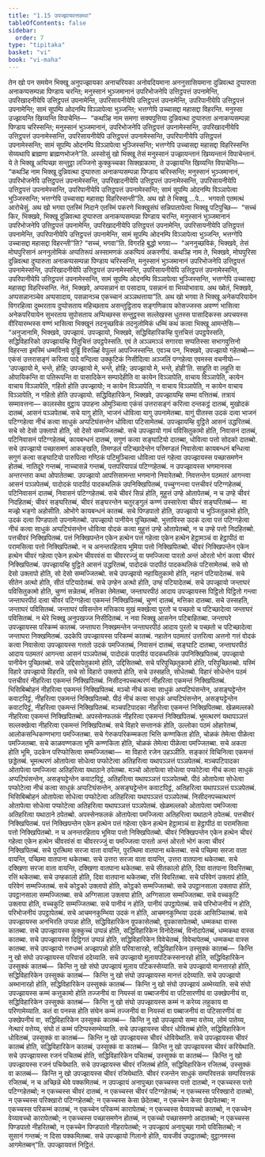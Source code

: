 ```yaml
---
title: "1.15 उपज्झायवत्तकथा"
tableOfContents: false
sidebar:
  order: 7
type: "tipitaka"
basket: "vi"
book: "vi-maha"
---
```



<DynamicBreadcrumb />

<Division number="64" book="vi-maha">

<Paragraph number="251" book="vi-maha">
तेन खो पन समयेन भिक्खू अनुपज्झायका अनाचरियका अनोवदियमाना अननुसासियमाना दुन्निवत्था दुप्पारुता अनाकप्पसम्पन्ना पिण्डाय चरन्ति; मनुस्सानं भुञ्जमानानं उपरिभोजनेपि उत्तिट्ठपत्तं उपनामेन्ति, उपरिखादनीयेपि उत्तिट्ठपत्तं उपनामेन्ति, उपरिसायनीयेपि उत्तिट्ठपत्तं उपनामेन्ति, उपरिपानीयेपि उत्तिट्ठपत्तं उपनामेन्ति; सामं सूपम्पि ओदनम्पि विञ्ञापेत्वा भुञ्जन्ति; भत्तग्गेपि उच्चासद्दा महासद्दा विहरन्ति. मनुस्सा उज्झायन्ति खिय्यन्ति विपाचेन्ति—  “कथञ्हि नाम समणा सक्यपुत्तिया दुन्निवत्था दुप्पारुता अनाकप्पसम्पन्ना पिण्डाय चरिस्सन्ति; मनुस्सानं भुञ्जमानानं, उपरिभोजनेपि उत्तिट्ठपत्तं उपनामेस्सन्ति, उपरिखादनीयेपि उत्तिट्ठपत्तं उपनामेस्सन्ति, उपरिसायनीयेपि उत्तिट्ठपत्तं उपनामेस्सन्ति, उपरिपानीयेपि उत्तिट्ठपत्तं उपनामेस्सन्ति; सामं सूपम्पि ओदनम्पि विञ्ञापेत्वा भुञ्जिस्सन्ति; भत्तग्गेपि उच्चासद्दा महासद्दा विहरिस्सन्ति सेय्यथापि ब्राह्मणा ब्राह्मणभोजने”ति.
</Paragraph>

<Paragraph number="252" book="vi-maha">
अस्सोसुं खो भिक्खू तेसं मनुस्सानं उज्झायन्तानं खिय्यन्तानं विपाचेन्तानं. ये ते भिक्खू अप्पिच्छा सन्तुट्ठा लज्जिनो कुक्कुच्चका सिक्खाकामा, ते उज्झायन्ति खिय्यन्ति विपाचेन्ति—  “कथञ्हि नाम भिक्खू दुन्निवत्था दुप्पारुता अनाकप्पसम्पन्ना पिण्डाय चरिस्सन्ति; मनुस्सानं भुञ्जमानानं, उपरिभोजनेपि उत्तिट्ठपत्तं उपनामेस्सन्ति, उपरिखादनीयेपि उत्तिट्ठपत्तं उपनामेस्सन्ति, उपरिसायनीयेपि उत्तिट्ठपत्तं उपनामेस्सन्ति, उपरिपानीयेपि उत्तिट्ठपत्तं उपनामेस्सन्ति; सामं सूपम्पि ओदनम्पि विञ्ञापेत्वा भुञ्जिस्सन्ति; भत्तग्गेपि उच्चासद्दा महासद्दा विहरिस्सन्ती”ति. अथ खो ते भिक्खू …पे…  भगवतो एतमत्थं आरोचेसुं.
</Paragraph>

<Paragraph number="253" book="vi-maha">
अथ खो भगवा एतस्मिं निदाने एतस्मिं पकरणे भिक्खुसंघं सन्निपातापेत्वा भिक्खू पटिपुच्छि—  “सच्चं किर, भिक्खवे, भिक्खू दुन्निवत्था दुप्पारुता अनाकप्पसम्पन्ना पिण्डाय चरन्ति, मनुस्सानं भुञ्जमानानं उपरिभोजनेपि उत्तिट्ठपत्तं उपनामेन्ति, उपरिखादनीयेपि उत्तिट्ठपत्तं उपनामेन्ति, उपरिसायनीयेपि उत्तिट्ठपत्तं उपनामेन्ति, उपरिपानीयेपि उत्तिट्ठपत्तं उपनामेन्ति, सामं सूपम्पि ओदनम्पि विञ्ञापेत्वा भुञ्जन्ति, भत्तग्गेपि उच्चासद्दा महासद्दा विहरन्ती”ति? “सच्चं, भगवा”ति. विगरहि बुद्धो भगवा—  “अननुच्छविकं, भिक्खवे, तेसं मोघपुरिसानं अननुलोमिकं अप्पतिरूपं अस्सामणकं अकप्पियं अकरणीयं. कथञ्हि नाम ते, भिक्खवे, मोघपुरिसा दुन्निवत्था दुप्पारुता अनाकप्पसम्पन्ना पिण्डाय चरिस्सन्ति, मनुस्सानं भुञ्जमानानं उपरिभोजनेपि उत्तिट्ठपत्तं उपनामेस्सन्ति, उपरिखादनीयेपि उत्तिट्ठपत्तं उपनामेस्सन्ति, उपरिसायनीयेपि उत्तिट्ठपत्तं उपनामेस्सन्ति, उपरिपानीयेपि उत्तिट्ठपत्तं उपनामेस्सन्ति, सामं सूपम्पि ओदनम्पि विञ्ञापेत्वा भुञ्जिस्सन्ति, भत्तग्गेपि उच्चासद्दा महासद्दा विहरिस्सन्ति. नेतं, भिक्खवे, अप्पसन्नानं वा पसादाय, पसन्नानं वा भिय्योभावाय. अथ ख्वेतं, भिक्खवे, अप्पसन्नानञ्चेव अप्पसादाय, पसन्नानञ्च एकच्चानं अञ्ञथत्ताया”ति. अथ खो भगवा ते भिक्खू अनेकपरियायेन विगरहित्वा दुब्भरताय दुप्पोसताय महिच्छताय असन्तुट्ठिताय सङ्गणिकाय कोसज्जस्स अवण्णं भासित्वा अनेकपरियायेन सुभरताय सुपोसताय अप्पिच्छस्स सन्तुट्ठस्स सल्लेखस्स धुतस्स पासादिकस्स अपचयस्स वीरियारम्भस्स वण्णं भासित्वा भिक्खूनं तदनुच्छविकं तदनुलोमिकं धम्मिं कथं कत्वा भिक्खू आमन्तेसि—
</Paragraph>

</Division>
<Division number="65" book="vi-maha">

<Paragraph number="254" book="vi-maha">
“अनुजानामि, भिक्खवे, उपज्झायं. उपज्झायो, भिक्खवे, सद्धिविहारिकम्हि पुत्तचित्तं उपट्ठपेस्सति, सद्धिविहारिको उपज्झायम्हि पितुचित्तं उपट्ठपेस्सति. एवं ते अञ्ञमञ्ञं सगारवा सप्पतिस्सा सभागवुत्तिनो विहरन्ता इमस्मिं धम्मविनये वुड्ढिं विरुळ्हिं वेपुल्लं आपज्जिस्सन्ति. एवञ्च पन, भिक्खवे, उपज्झायो गहेतब्बो—  एकंसं उत्तरासङ्गं करित्वा पादे वन्दित्वा उक्कुटिकं निसीदित्वा अञ्जलिं पग्गहेत्वा एवमस्स वचनीयो—  ‘उपज्झायो मे, भन्ते, होहि; उपज्झायो मे, भन्ते, होहि; उपज्झायो मे, भन्ते, होही’ति. साहूति वा लहूति वा ओपायिकन्ति वा पतिरूपन्ति वा पासादिकेन सम्पादेहीति वा कायेन विञ्ञापेति, वाचाय विञ्ञापेति, कायेन वाचाय विञ्ञापेति, गहितो होति उपज्झायो; न कायेन विञ्ञापेति, न वाचाय विञ्ञापेति, न कायेन वाचाय विञ्ञापेति, न गहितो होति उपज्झायो.
</Paragraph>

</Division>
<Division number="66" book="vi-maha">

<Paragraph number="255" book="vi-maha">
सद्धिविहारिकेन, भिक्खवे, उपज्झायम्हि सम्मा वत्तितब्बं. तत्रायं सम्मावत्तना—
</Paragraph>

<Paragraph number="256" book="vi-maha">
कालस्सेव वुट्ठाय उपाहना ओमुञ्चित्वा एकंसं उत्तरासङ्गं करित्वा दन्तकट्ठं दातब्बं, मुखोदकं दातब्बं, आसनं पञ्ञपेतब्बं. सचे यागु होति, भाजनं धोवित्वा यागु उपनामेतब्बा. यागुं पीतस्स उदकं दत्वा भाजनं पटिग्गहेत्वा नीचं कत्वा साधुकं अप्पटिघंसन्तेन धोवित्वा पटिसामेतब्बं. उपज्झायम्हि वुट्ठिते आसनं उद्धरितब्बं. सचे सो देसो उक्लापो होति, सो देसो सम्मज्जितब्बो.
</Paragraph>

<Paragraph number="257" book="vi-maha">
सचे उपज्झायो गामं पविसितुकामो होति, निवासनं दातब्बं, पटिनिवासनं पटिग्गहेतब्बं, कायबन्धनं दातब्बं, सगुणं कत्वा सङ्घाटियो दातब्बा, धोवित्वा पत्तो सोदको दातब्बो. सचे उपज्झायो पच्छासमणं आकङ्खति, तिमण्डलं पटिच्छादेन्तेन परिमण्डलं निवासेत्वा कायबन्धनं बन्धित्वा सगुणं कत्वा सङ्घाटियो पारुपित्वा गण्ठिकं पटिमुञ्चित्वा धोवित्वा पत्तं गहेत्वा उपज्झायस्स पच्छासमणेन होतब्बं. नातिदूरे गन्तब्बं, नाच्चासन्ने गन्तब्बं, पत्तपरियापन्नं पटिग्गहेतब्बं. न उपज्झायस्स भणमानस्स अन्तरन्तरा कथा ओपातेतब्बा. उपज्झायो आपत्तिसामन्ता भणमानो निवारेतब्बो.
</Paragraph>

<Paragraph number="258" book="vi-maha">
निवत्तन्तेन पठमतरं आगन्त्वा आसनं पञ्ञपेतब्बं, पादोदकं पादपीठं पादकथलिकं उपनिक्खिपितब्बं, पच्चुग्गन्त्वा पत्तचीवरं पटिग्गहेतब्बं, पटिनिवासनं दातब्बं, निवासनं पटिग्गहेतब्बं. सचे चीवरं सिन्नं होति, मुहुत्तं उण्हे ओतापेतब्बं, न च उण्हे चीवरं निदहितब्बं; चीवरं सङ्घरितब्बं, चीवरं सङ्घरन्तेन चतुरङ्गुलं कण्णं उस्सारेत्वा चीवरं सङ्घरितब्बं—  मा मज्झे भङ्गो अहोसीति. ओभोगे कायबन्धनं कातब्बं.
</Paragraph>

<Paragraph number="259" book="vi-maha">
सचे पिण्डपातो होति, उपज्झायो च भुञ्जितुकामो होति, उदकं दत्वा पिण्डपातो उपनामेतब्बो. उपज्झायो पानीयेन पुच्छितब्बो. भुत्ताविस्स उदकं दत्वा पत्तं पटिग्गहेत्वा नीचं कत्वा साधुकं अप्पटिघंसन्तेन धोवित्वा वोदकं कत्वा मुहुत्तं उण्हे ओतापेतब्बो, न च उण्हे पत्तो निदहितब्बो. पत्तचीवरं निक्खिपितब्बं. पत्तं निक्खिपन्तेन एकेन हत्थेन पत्तं गहेत्वा एकेन हत्थेन हेट्ठामञ्चं वा हेट्ठापीठं वा परामसित्वा पत्तो निक्खिपितब्बो. न च अनन्तरहिताय भूमिया पत्तो निक्खिपितब्बो. चीवरं निक्खिपन्तेन एकेन हत्थेन चीवरं गहेत्वा एकेन हत्थेन चीवरवंसं वा चीवररज्जुं वा पमज्जित्वा पारतो अन्तं ओरतो भोगं कत्वा चीवरं निक्खिपितब्बं. उपज्झायम्हि वुट्ठिते आसनं उद्धरितब्बं, पादोदकं पादपीठं पादकथलिकं पटिसामेतब्बं. सचे सो देसो उक्लापो होति, सो देसो सम्मज्जितब्बो.
</Paragraph>

<Paragraph number="260" book="vi-maha">
सचे उपज्झायो नहायितुकामो होति, नहानं पटियादेतब्बं. सचे सीतेन अत्थो होति, सीतं पटियादेतब्बं. सचे उण्हेन अत्थो होति, उण्हं पटियादेतब्बं.
</Paragraph>

<Paragraph number="261" book="vi-maha">
सचे उपज्झायो जन्ताघरं पविसितुकामो होति, चुण्णं सन्नेतब्बं, मत्तिका तेमेतब्बा, जन्ताघरपीठं आदाय उपज्झायस्स पिट्ठितो पिट्ठितो गन्त्वा जन्ताघरपीठं दत्वा चीवरं पटिग्गहेत्वा एकमन्तं निक्खिपितब्बं, चुण्णं दातब्बं, मत्तिका दातब्बा. सचे उस्सहति, जन्ताघरं पविसितब्बं. जन्ताघरं पविसन्तेन मत्तिकाय मुखं मक्खेत्वा पुरतो च पच्छतो च पटिच्छादेत्वा जन्ताघरं पविसितब्बं. न थेरे भिक्खू अनुपखज्ज निसीदितब्बं. न नवा भिक्खू आसनेन पटिबाहितब्बा. जन्ताघरे उपज्झायस्स परिकम्मं कातब्बं. जन्ताघरा निक्खमन्तेन जन्ताघरपीठं आदाय पुरतो च पच्छतो च पटिच्छादेत्वा जन्ताघरा निक्खमितब्बं.
</Paragraph>

<Paragraph number="262" book="vi-maha">
उदकेपि उपज्झायस्स परिकम्मं कातब्बं. नहातेन पठमतरं उत्तरित्वा अत्तनो गत्तं वोदकं कत्वा निवासेत्वा उपज्झायस्स गत्ततो उदकं पमज्जितब्बं, निवासनं दातब्बं, सङ्घाटि दातब्बा, जन्ताघरपीठं आदाय पठमतरं आगन्त्वा आसनं पञ्ञपेतब्बं, पादोदकं पादपीठं पादकथलिकं उपनिक्खिपितब्बं, उपज्झायो पानीयेन पुच्छितब्बो. सचे उद्दिसापेतुकामो होति, उद्दिसितब्बो. सचे परिपुच्छितुकामो होति, परिपुच्छितब्बो.
</Paragraph>

<Paragraph number="263" book="vi-maha">
यस्मिं विहारे उपज्झायो विहरति, सचे सो विहारो उक्लापो होति, सचे उस्सहति, सोधेतब्बो. विहारं सोधेन्तेन पठमं पत्तचीवरं नीहरित्वा एकमन्तं निक्खिपितब्बं. निसीदनपच्चत्थरणं नीहरित्वा एकमन्तं निक्खिपितब्बं. भिसिबिब्बोहनं नीहरित्वा एकमन्तं निक्खिपितब्बं. मञ्चो नीचं कत्वा साधुकं अप्पटिघंसन्तेन, असङ्घट्टेन्तेन कवाटपिट्ठं, नीहरित्वा एकमन्तं निक्खिपितब्बो. पीठं नीचं कत्वा साधुकं अप्पटिघंसन्तेन, असङ्घट्टेन्तेन कवाटपिट्ठं, नीहरित्वा एकमन्तं निक्खिपितब्बं. मञ्चपटिपादका नीहरित्वा एकमन्तं निक्खिपितब्बा. खेळमल्लको नीहरित्वा एकमन्तं निक्खिपितब्बो. अपस्सेनफलकं नीहरित्वा एकमन्तं निक्खिपितब्बं. भूमत्थरणं यथापञ्ञत्तं सल्लक्खेत्वा नीहरित्वा एकमन्तं निक्खिपितब्बं. सचे विहारे सन्तानकं होति, उल्लोका पठमं ओहारेतब्बं, आलोकसन्धिकण्णभागा पमज्जितब्बा. सचे गेरुकपरिकम्मकता भित्ति कण्णकिता होति, चोळकं तेमेत्वा पीळेत्वा पमज्जितब्बा. सचे काळवण्णकता भूमि कण्णकिता होति, चोळकं तेमेत्वा पीळेत्वा पमज्जितब्बा. सचे अकता होति भूमि, उदकेन परिप्फोसित्वा सम्मज्जितब्बा—  मा विहारो रजेन उहञ्ञीति. सङ्कारं विचिनित्वा एकमन्तं छड्डेतब्बं.
</Paragraph>

<Paragraph number="264" book="vi-maha">
भूमत्थरणं ओतापेत्वा सोधेत्वा पप्फोटेत्वा अतिहरित्वा यथापञ्ञत्तं पञ्ञपेतब्बं. मञ्चपटिपादका ओतापेत्वा पमज्जित्वा अतिहरित्वा यथाठाने ठपेतब्बा. मञ्चो ओतापेत्वा सोधेत्वा पप्फोटेत्वा नीचं कत्वा साधुकं अप्पटिघंसन्तेन, असङ्घट्टेन्तेन कवाटपिट्ठं, अतिहरित्वा यथापञ्ञत्तं पञ्ञपेतब्बो. पीठं ओतापेत्वा सोधेत्वा पप्फोटेत्वा नीचं कत्वा साधुकं अप्पटिघंसन्तेन, असङ्घट्टेन्तेन कवाटपिट्ठं, अतिहरित्वा यथापञ्ञत्तं पञ्ञपेतब्बं. भिसिबिब्बोहनं ओतापेत्वा सोधेत्वा पप्फोटेत्वा अतिहरित्वा यथापञ्ञत्तं पञ्ञपेतब्बं. निसीदनपच्चत्थरणं ओतापेत्वा सोधेत्वा पप्फोटेत्वा अतिहरित्वा यथापञ्ञत्तं पञ्ञपेतब्बं. खेळमल्लको ओतापेत्वा पमज्जित्वा अतिहरित्वा यथाठाने ठपेतब्बो. अपस्सेनफलकं ओतापेत्वा पमज्जित्वा अतिहरित्वा यथाठाने ठपेतब्बं. पत्तचीवरं निक्खिपितब्बं. पत्तं निक्खिपन्तेन एकेन हत्थेन पत्तं गहेत्वा एकेन हत्थेन हेट्ठामञ्चं वा हेट्ठापीठं वा परामसित्वा पत्तो निक्खिपितब्बो. न च अनन्तरहिताय भूमिया पत्तो निक्खिपितब्बो. चीवरं निक्खिपन्तेन एकेन हत्थेन चीवरं गहेत्वा एकेन हत्थेन चीवरवंसं वा चीवररज्जुं वा पमज्जित्वा पारतो अन्तं ओरतो भोगं कत्वा चीवरं निक्खिपितब्बं.
</Paragraph>

<Paragraph number="265" book="vi-maha">
सचे पुरत्थिमा सरजा वाता वायन्ति, पुरत्थिमा वातपाना थकेतब्बा. सचे पच्छिमा सरजा वाता वायन्ति, पच्छिमा वातपाना थकेतब्बा. सचे उत्तरा सरजा वाता वायन्ति, उत्तरा वातपाना थकेतब्बा. सचे दक्खिणा सरजा वाता वायन्ति, दक्खिणा वातपाना थकेतब्बा. सचे सीतकालो होति, दिवा वातपाना विवरितब्बा, रत्तिं थकेतब्बा. सचे उण्हकालो होति, दिवा वातपाना थकेतब्बा, रत्तिं विवरितब्बा.
</Paragraph>

<Paragraph number="266" book="vi-maha">
सचे परिवेणं उक्लापं होति, परिवेणं सम्मज्जितब्बं. सचे कोट्ठको उक्लापो होति, कोट्ठको सम्मज्जितब्बो. सचे उपट्ठानसाला उक्लापा होति, उपट्ठानसाला सम्मज्जितब्बा. सचे अग्गिसाला उक्लापा होति, अग्गिसाला सम्मज्जितब्बा. सचे वच्चकुटि उक्लापा होति, वच्चकुटि सम्मज्जितब्बा. सचे पानीयं न होति, पानीयं उपट्ठापेतब्बं. सचे परिभोजनीयं न होति, परिभोजनीयं उपट्ठापेतब्बं. सचे आचमनकुम्भिया उदकं न होति, आचमनकुम्भिया उदकं आसिञ्चितब्बं.
</Paragraph>

<Paragraph number="267" book="vi-maha">
सचे उपज्झायस्स अनभिरति उप्पन्ना होति, सद्धिविहारिकेन वूपकासेतब्बो, वूपकासापेतब्बो, धम्मकथा वास्स कातब्बा. सचे उपज्झायस्स कुक्कुच्चं उप्पन्नं होति, सद्धिविहारिकेन विनोदेतब्बं, विनोदापेतब्बं, धम्मकथा वास्स कातब्बा. सचे उपज्झायस्स दिट्ठिगतं उप्पन्नं होति, सद्धिविहारिकेन विवेचेतब्बं, विवेचापेतब्बं, धम्मकथा वास्स कातब्बा. सचे उपज्झायो गरुधम्मं अज्झापन्नो होति परिवासारहो, सद्धिविहारिकेन उस्सुक्कं कातब्बं—  किन्ति नु खो संघो उपज्झायस्स परिवासं ददेय्याति. सचे उपज्झायो मूलायपटिकस्सनारहो होति, सद्धिविहारिकेन उस्सुक्कं कातब्बं—  किन्ति नु खो संघो उपज्झायं मूलाय पटिकस्सेय्याति. सचे उपज्झायो मानत्तारहो होति, सद्धिविहारिकेन उस्सुक्कं कातब्बं—  किन्ति नु खो संघो उपज्झायस्स मानत्तं ददेय्याति. सचे उपज्झायो अब्भानारहो होति, सद्धिविहारिकेन उस्सुक्कं कातब्बं—  किन्ति नु खो संघो उपज्झायं अब्भेय्याति. सचे संघो उपज्झायस्स कम्मं कत्तुकामो होति तज्जनीयं वा नियस्सं वा पब्बाजनीयं वा पटिसारणीयं वा उक्खेपनीयं वा, सद्धिविहारिकेन उस्सुक्कं कातब्बं—  किन्ति नु खो संघो उपज्झायस्स कम्मं न करेय्य लहुकाय वा परिणामेय्याति. कतं वा पनस्स होति संघेन कम्मं तज्जनीयं वा नियस्सं वा पब्बाजनीयं वा पटिसारणीयं वा उक्खेपनीयं वा, सद्धिविहारिकेन उस्सुक्कं कातब्बं—  किन्ति नु खो उपज्झायो सम्मा वत्तेय्य, लोमं पातेय्य, नेत्थारं वत्तेय्य, संघो तं कम्मं पटिप्पस्सम्भेय्याति.
</Paragraph>

<Paragraph number="268" book="vi-maha">
सचे उपज्झायस्स चीवरं धोवितब्बं होति, सद्धिविहारिकेन धोवितब्बं, उस्सुक्कं वा कातब्बं—  किन्ति नु खो उपज्झायस्स चीवरं धोवियेथाति. सचे उपज्झायस्स चीवरं कातब्बं होति, सद्धिविहारिकेन कातब्बं, उस्सुक्कं वा कातब्बं—  किन्ति नु खो उपज्झायस्स चीवरं करियेथाति. सचे उपज्झायस्स रजनं पचितब्बं होति, सद्धिविहारिकेन पचितब्बं, उस्सुक्कं वा कातब्बं—  किन्ति नु खो उपज्झायस्स रजनं पचियेथाति. सचे उपज्झायस्स चीवरं रजितब्बं होति, सद्धिविहारिकेन रजितब्बं, उस्सुक्कं वा कातब्बं—  किन्ति नु खो उपज्झायस्स चीवरं रजियेथाति. चीवरं रजन्तेन साधुकं सम्परिवत्तकं सम्परिवत्तकं रजितब्बं, न च अच्छिन्ने थेवे पक्कमितब्बं.
</Paragraph>

<Paragraph number="269" book="vi-maha">
न उपज्झायं अनापुच्छा एकच्चस्स पत्तो दातब्बो, न एकच्चस्स पत्तो पटिग्गहेतब्बो; न एकच्चस्स चीवरं दातब्बं, न एकच्चस्स चीवरं पटिग्गहेतब्बं; न एकच्चस्स परिक्खारो दातब्बो, न एकच्चस्स परिक्खारो पटिग्गहेतब्बो; न एकच्चस्स केसा छेदेतब्बा, न एकच्चेन केसा छेदापेतब्बा; न एकच्चस्स परिकम्मं कातब्बं, न एकच्चेन परिकम्मं कारापेतब्बं; न एकच्चस्स वेय्यावच्चो कातब्बो, न एकच्चेन वेय्यावच्चो कारापेतब्बो; न एकच्चस्स पच्छासमणेन होतब्बं, न एकच्चो पच्छासमणो आदातब्बो; न एकच्चस्स पिण्डपातो नीहरितब्बो, न एकच्चेन पिण्डपातो नीहरापेतब्बो; न उपज्झायं अनापुच्छा गामो पविसितब्बो; न सुसानं गन्तब्बं; न दिसा पक्कमितब्बा. सचे उपज्झायो गिलानो होति, यावजीवं उपट्ठातब्बो; वुट्ठानमस्स आगमेतब्बन्”ति.

</Paragraph>
</Division>

<Paragraph number="270" type="center" book="vi-maha">
उपज्झायवत्तं निट्ठितं.
</Paragraph>